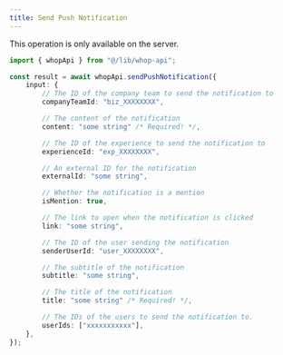 ```yaml
---
title: Send Push Notification
---
```

<Note>This operation is only available on the server.</Note>
```typescript
import { whopApi } from "@/lib/whop-api";

const result = await whopApi.sendPushNotification({
	input: {
		// The ID of the company team to send the notification to
		companyTeamId: "biz_XXXXXXXX",

		// The content of the notification
		content: "some string" /* Required! */,

		// The ID of the experience to send the notification to
		experienceId: "exp_XXXXXXXX",

		// An external ID for the notification
		externalId: "some string",

		// Whether the notification is a mention
		isMention: true,

		// The link to open when the notification is clicked
		link: "some string",

		// The ID of the user sending the notification
		senderUserId: "user_XXXXXXXX",

		// The subtitle of the notification
		subtitle: "some string",

		// The title of the notification
		title: "some string" /* Required! */,

		// The IDs of the users to send the notification to.
		userIds: ["xxxxxxxxxxx"],
	},
});

```
